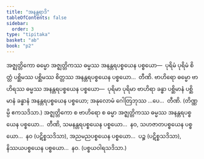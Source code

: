 ```yaml
---
title: "အနန္တရာဒိ"
tableOfContents: false
sidebar:
  order: 3
type: "tipitaka"
basket: "ab"
book: "p2"
---
```



<DynamicBreadcrumb />

<Division number="343" book="p2" e="ch" v="38" p="185">

<Paragraph number="3166" book="p2">
အဇ္ဈတ္တိကော ဓမ္မော အဇ္ဈတ္တိကဿ ဓမ္မဿ အနန္တရပစ္စယေန ပစ္စယော—  ပုရိမံ ပုရိမံ စိတ္တံ ပစ္ဆိမဿ ပစ္ဆိမဿ စိတ္တဿ အနန္တရပစ္စယေန ပစ္စယော…  တီဏိ.
</Paragraph>

<Paragraph number="3167" book="p2">
ဗာဟိရော ဓမ္မော ဗာဟိရဿ ဓမ္မဿ အနန္တရပစ္စယေန ပစ္စယော—  ပုရိမာ ပုရိမာ ဗာဟိရာ ခန္ဓာ ပစ္ဆိမာနံ ပစ္ဆိမာနံ ခန္ဓာနံ အနန္တရပစ္စယေန ပစ္စယော; အနုလောမံ ဂေါတြဘုဿ …ပေ…  တီဏိ. (တိဏ္ဏမ္ပိ ဧကသဒိသာ.)
</Paragraph>

<Paragraph number="3168" book="p2">
အဇ္ဈတ္တိကော စ ဗာဟိရော စ ဓမ္မာ အဇ္ဈတ္တိကဿ ဓမ္မဿ အနန္တရပစ္စယေန ပစ္စယော…  တီဏိ, သမနန္တရပစ္စယေန ပစ္စယော…  နဝ, သဟဇာတပစ္စယေန ပစ္စယော…  နဝ (ပဋိစ္စသဒိသာ), အညမညပစ္စယေန ပစ္စယော…  ပဉ္စ (ပဋိစ္စသဒိသာ), နိဿယပစ္စယေန ပစ္စယော…  နဝ. (ပစ္စယဝါရသဒိသာ.)
</Paragraph>
</Division>